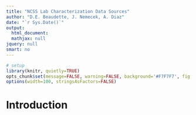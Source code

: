 ```yaml
---
title: "NCSS Lab Characterization Data Sources"
author: "D.E. Beaudette, J. Nemecek, A. Diaz"
date: "`r Sys.Date()`"
output:
  html_document:
  mathjax: null
jquery: null
smart: no
---
```

  
```r
# setup
library(knitr, quietly=TRUE)
opts_chunk$set(message=FALSE, warning=FALSE, background='#F7F7F7', fig.align='center', fig.retina=2, dev='png', tidy=FALSE, verbose=FALSE)
options(width=100, stringsAsFactors=FALSE)
```

# Introduction


